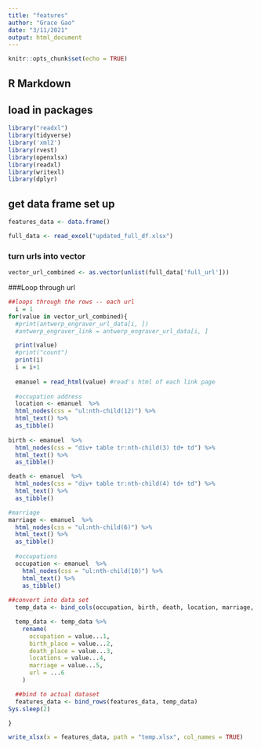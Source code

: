 ```yaml
---
title: "features"
author: "Grace Gao"
date: "3/11/2021"
output: html_document
---
```


```r
knitr::opts_chunk$set(echo = TRUE)
```

## R Markdown

## load in packages
```r
library("readxl")
library(tidyverse)
library('xml2')
library(rvest)
library(openxlsx)
library(readxl)
library(writexl)
library(dplyr)

```

## get data frame set up
```r
features_data <- data.frame()
```

```r
full_data <- read_excel("updated_full_df.xlsx")
```

### turn urls into vector

```r
vector_url_combined <- as.vector(unlist(full_data['full_url']))
```


###Loop through url

```r
##loops through the rows -- each url
  i = 1
for(value in vector_url_combined){
  #print(antwerp_engraver_url_data[i, ])
  #antwerp_engraver_link = antwerp_engraver_url_data[i, ]

  print(value)
  #print("count")
  print(i)
  i = i+1
  
  emanuel = read_html(value) #read's html of each link page
  
  #occupation address
  location <- emanuel  %>% 
  html_nodes(css = "ul:nth-child(12)") %>% 
  html_text() %>% 
  as_tibble() 
  
birth <- emanuel  %>% 
  html_nodes(css = "div+ table tr:nth-child(3) td+ td") %>% 
  html_text() %>% 
  as_tibble() 

death <- emanuel  %>% 
  html_nodes(css = "div+ table tr:nth-child(4) td+ td") %>% 
  html_text() %>% 
  as_tibble() 

#marriage
marriage <- emanuel  %>% 
  html_nodes(css = "ul:nth-child(6)") %>% 
  html_text() %>% 
  as_tibble() 
  
  #occupations
  occupation <- emanuel  %>% 
    html_nodes(css = "ul:nth-child(10)") %>% 
    html_text() %>% 
    as_tibble() 
  
##convert into data set
  temp_data <- bind_cols(occupation, birth, death, location, marriage, value)

  temp_data <- temp_data %>% 
    rename(
      occupation = value...1,
      birth_place = value...2,
      death_place = value...3,
      locations = value...4, 
      marriage = value...5,
      url = ...6
    )

  ##bind to actual dataset
  features_data <- bind_rows(features_data, temp_data)
Sys.sleep(2)

}

```

```r
write_xlsx(x = features_data, path = "temp.xlsx", col_names = TRUE)

```
